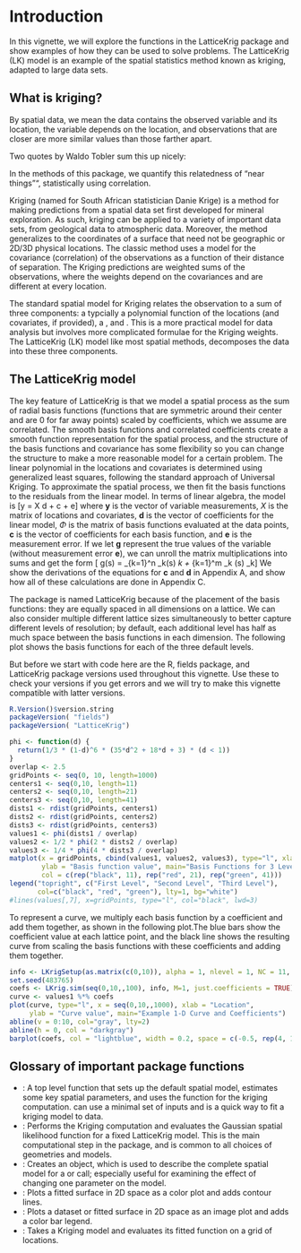 # Introduction

In this vignette, we will explore the functions in the LatticeKrig package and show examples of how they can be used to solve problems. The LatticeKrig (LK) model is an example of the spatial statistics method known as kriging, adapted to large data sets.

## What is kriging?

  By spatial data, we mean the data contains the observed variable and
its location, the variable depends on the location, and  observations that are closer  are  more
similar values than those farther apart.

Two  quotes by Waldo Tobler sum this up nicely:
\begin{quote}
\textit{Everything is related to everything else,
           but near things are more related than distant things} 
  
\textit{The phenomenon external to an area of interest affects what goes on inside}.
\end{quote}  
In the methods of this package, we quantify this relatedness  of "near things"",  statistically using correlation.

Kriging (named for South African statistician Danie Krige) is a method for making predictions from a
spatial data set first developed for mineral exploration.
As such, kriging can be applied to a variety of important
data sets, from geological data to atmospheric data. Moreover, the method 
generalizes to the coordinates of a surface that need not be geographic or 2D/3D physical locations.
The classic method uses a model for the covariance (correlation) of the observations as a function 
of their distance of separation.
The Kriging predictions are weighted sums of the observations, where the weights depend on the
covariances and are different at every location. 

The standard spatial model for Kriging relates the observation to a sum of three components:
a \textit{fixed part} typcially a polynomial function of the locations (and covariates,
if provided),
a \textit{spatial process}, and \textit{measurement error}. This is a more practical model for data
analysis but involves more complicated formulae for the Kriging weights. The LatticeKrig (LK) model
like most spatial methods, decomposes the data into these three components.

## The LatticeKrig model

The key feature of LatticeKrig is that we model a spatial process as the sum of radial basis functions (functions that are symmetric around their center and are 0 for far away points) scaled by coefficients, which we assume are correlated. The smooth basis functions and correlated coefficients create a smooth function representation for the spatial process, and the structure of the basis functions and covariance has some flexibility so you can change the structure to make a more reasonable model for a certain problem. The linear polynomial in the locations and covariates is determined using generalized least squares, following the standard approach of Universal Kriging. To approximate the spatial process, we then fit the basis functions to the residuals from the linear model. In terms of linear algebra, the model is
\[\mathbf y = X \mathbf d + \Phi \mathbf c + \mathbf e\]
where $\mathbf y$ is the vector of variable measurements, $X$ is the matrix of locations and covariates, $\mathbf d$ is the vector of coefficients for the linear model, $\Phi$ is the matrix of basis functions evaluated at the data points, $\mathbf c$ is the vector of coefficients for each basis function, and $\mathbf e$ is the measurement error. If we let $\mathbf g$ represent the true values of the variable (without measurement error $\mathbf e$), we can unroll the matrix multiplications into sums and get the form
\[ g(\mathbf s) = \sum_{k=1}^n \phi_k(\mathbf s) \hat {\mathbf d}_k + \sum_{k=1}^m \psi_k (\mathbf s) \hat{\mathbf c}_k\]
We show the derivations of the equations for $\mathbf c$ and $\mathbf d$ in Appendix A, and show how all of these calculations are done in Appendix C.

The package is named LatticeKrig because of the placement of the basis functions: they are equally spaced in all dimensions on a lattice. We can also consider multiple different lattice sizes simultaneously to better capture different levels of resolution; by default, each additional level has half as much space between the basis functions in each dimension.
The following plot shows the basis functions for each of the three default levels.

But before we start with code here are the R, fields package, and LatticeKrig package versions
used throughout this vignette. Use these to check your versions if you get errors and we will try to make this vignette compatible with latter versions.   

```r
R.Version()$version.string
packageVersion( "fields")
packageVersion( "LatticeKrig")
```

```r

phi <- function(d) {
  return(1/3 * (1-d)^6 * (35*d^2 + 18*d + 3) * (d < 1))
}
overlap <- 2.5
gridPoints <- seq(0, 10, length=1000)
centers1 <- seq(0,10, length=11)
centers2 <- seq(0,10, length=21)
centers3 <- seq(0,10, length=41)
dists1 <- rdist(gridPoints, centers1)
dists2 <- rdist(gridPoints, centers2)
dists3 <- rdist(gridPoints, centers3)
values1 <- phi(dists1 / overlap)
values2 <- 1/2 * phi(2 * dists2 / overlap)
values3 <- 1/4 * phi(4 * dists3 / overlap)
matplot(x = gridPoints, cbind(values1, values2, values3), type="l", xlab="Location",
        ylab = "Basis function value", main="Basis Functions for 3 Levels", lty = 1,
        col = c(rep("black", 11), rep("red", 21), rep("green", 41)))
legend("topright", c("First Level", "Second Level", "Third Level"),
       col=c("black", "red", "green"), lty=1, bg="white")
#lines(values[,7], x=gridPoints, type="l", col="black", lwd=3)
```

To represent a curve, we multiply each basis function by a coefficient and add them together, as shown in the following plot.The blue bars show the coefficient value at each lattice point, and the black line shows the resulting curve from scaling the basis functions with these coefficients and adding them together.

```r
info <- LKrigSetup(as.matrix(c(0,10)), alpha = 1, nlevel = 1, NC = 11, NC.buffer = 0, a.wght=2.5, LKGeometry = "LKInterval")
set.seed(483765)
coefs <- LKrig.sim(seq(0,10,,100), info, M=1, just.coefficients = TRUE)
curve <- values1 %*% coefs
plot(curve, type="l", x = seq(0,10,,1000), xlab = "Location",
     ylab = "Curve value", main="Example 1-D Curve and Coefficients")
abline(v = 0:10, col="gray", lty=2)
abline(h = 0, col = "darkgray")
barplot(coefs, col = "lightblue", width = 0.2, space = c(-0.5, rep(4, 10)), add = TRUE)
```

## Glossary of important package functions

* \ttt{LatticeKrig}: A top level function that sets up the default spatial model, estimates some key spatial parameters, and uses the \ttt{LKrig} function for the kriging computation. \ttt{LatticeKrig} can use a minimal set of inputs and is a quick way to fit a kriging model to data.
* \ttt{LKrig}: Performs the Kriging computation and evaluates the Gaussian spatial likelihood function for a fixed LatticeKrig model. This is the main computational step in the package, and is common to all choices of geometries and models.
* \ttt{LKrigSetup}: Creates an \ttt{LKinfo} object, which is used to describe the complete spatial model for a \ttt{LatticeKrig} or \ttt{LKrig} call; especially useful for examining the effect of changing one parameter on the model.
* \ttt{surface}: Plots a fitted surface in 2D space as a color plot and adds contour lines.
* \ttt{image.plot}: Plots a dataset or fitted surface in 2D space as an image plot and adds a color bar legend.
* \ttt{predictSurface}: Takes a Kriging model and evaluates its fitted function on a grid of locations.
